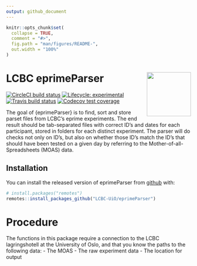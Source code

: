 ```yaml
---
output: github_document
---
```


<!-- README.md is generated from README.Rmd. Please edit that file -->

```r
knitr::opts_chunk$set(
  collapse = TRUE,
  comment = "#>",
  fig.path = "man/figures/README-",
  out.width = "100%"
)
```
# LCBC eprimeParser <img src="man/figures/hex.png" align="right" alt="" width="120" />

<!-- badges: start -->
[![CircleCI build status](https://circleci.com/gh/LCBC-UiO/eprimeParser.svg?style=svg&circle-token=95b5ef8cfafcca1062c91538ba2ec75dbeb199a2)](https://circleci.com/gh/LCBC-UiO/eprimeParser)
[![Lifecycle: experimental](https://img.shields.io/badge/lifecycle-experimental-orange.svg)](https://www.tidyverse.org/lifecycle/#experimental)
[![Travis build status](https://travis-ci.org/LCBC-UiO/eprimeParser.svg?branch=master)](https://travis-ci.org/LCBC-UiO/eprimeParser)
[![Codecov test coverage](https://codecov.io/gh/LCBC-UiO/eprimeParser/branch/master/graph/badge.svg)](https://codecov.io/gh/LCBC-UiO/eprimeParser?branch=master)
<!-- badges: end -->
  
The goal of {eprimeParser} is to find, sort and store parset files from LCBC's eprime experiments. 
The end result should be tab-separated files with correct ID's and dates for each participant, stored in folders for each distinct experiment.
The parser will do checks not only on ID's, but also on whether those ID's match the ID's that should have been tested on a given day by referring to the Mother-of-all-Spreadsheets (MOAS) data.


## Installation

You can install the released version of eprimeParser from [github](https://github.org) with:

``` r
# install.packages("remotes")
remotes::install_packages_github("LCBC-UiO/eprimeParser")
```


# Procedure
The functions in this package require a connection to the LCBC lagringshotell at the University of Oslo, and that you know the paths to the following data:
- The MOAS
- The raw experiment data
- The location for output



